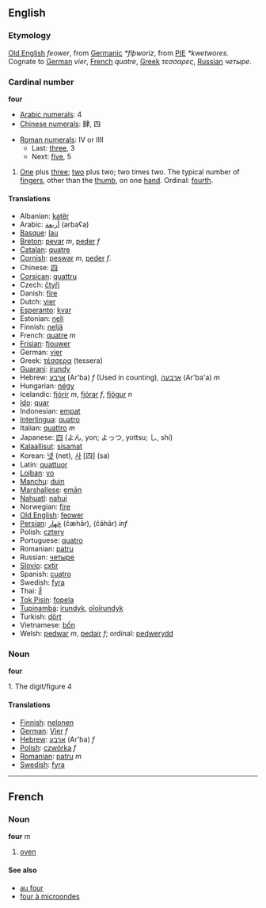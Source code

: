 ==English==
===Etymology===
[[Old English]] ''feower'', from [[Germanic]] ''*fiþworiz'', from [[w:PIE|PIE]] ''*kwetwores''. Cognate to [[German]] ''vier'', [[French]] ''quatre'', [[Greek]] ''τεσσαρες'', [[Russian]] ''четыре''.

=== Cardinal number ===
'''four'''
*[[w:Arabic Numerals|Arabic numerals]]: 4
*[[w:Chinese numerals|Chinese numerals]]: 肆, 四

*[[w:Roman numerals|Roman numerals]]: IV or IIII
**Last: [[three]], 3
**Next: [[five]], 5

#[[One]] plus [[three]]; [[two]] plus two; two times two. The typical number of [[finger]]s, other than the [[thumb]], on one [[hand]]. Ordinal: [[fourth]].

==== Translations ====
*Albanian: [[katër]]
*Arabic: [[أربعة]] (arbaʕa)
*[[Basque]]: [[lau]]
*[[Breton]]: [[pevar]] ''m'', [[peder]] ''f''
*[[Catalan]]: [[quatre]]
*[[Cornish]]: [[peswar]] ''m'', [[peder]] ''f''.
*Chinese: [[四]]
*[[Corsican]]: [[quattru]]
*Czech: [[čtyři]]
*Danish: [[fire]]
*Dutch: [[vier]]
*[[Esperanto]]: [[kvar]]
*Estonian: [[neli]]
*Finnish: [[neljä]]
*French: [[quatre]] ''m''
*[[Frisian]]: [[fjouwer]]
*German: [[vier]]
*Greek: [[τέσσερα]] (tessera)
*[[Guarani]]: [[irundy]]
*Hebrew: [[ארבע]] (Ar'ba) ''f'' (Used in counting), [[ארבעה]] (Ar'ba'a) ''m''
*Hungarian: [[négy]]
*Icelandic: [[fjórir]] ''m'', [[fjórar]] ''f'', [[fjögur]] ''n''
*[[Ido]]: [[quar]]
*Indonesian: [[empat]]
*[[Interlingua]]: [[quatro]]
*Italian: [[quattro]] ''m''
*Japanese: [[四]] (よん, yon; よっつ, yottsu; し, shi)
*[[Kalaallisut]]: [[sisamat]]
*Korean: [[넷]] (net), [[사]] [四] (sa)
*Latin: [[quattuor]]
*[[Lojban]]: [[vo]]
*[[Manchu]]: [[duin]]
*[[Marshallese]]: [[emān]]
*[[Nahuatl]]: [[nahui]]
*Norwegian: [[fire]]
*[[Old English]]: [[feower]]
*[[Persian]]: [[چَهار]] (čæhār), (čāhār) ''inf''
*Polish: [[cztery]]
*Portuguese: [[quatro]]
*Romanian: [[patru]]
*Russian: [[четыре]]
*[[Slovio]]: [[cxtir]]
*Spanish: [[cuatro]]
*Swedish: [[fyra]]
*Thai: [[สี่]]
*[[Tok Pisin]]: [[fopela]]
*[[Tupinambá]]: [[irundyk]], [[oîoîrundyk]]
*Turkish: [[dört]]
*Vietnamese: [[bốn]]
*Welsh: [[pedwar]] ''m'', [[pedair]] ''f''; ordinal: [[pedwerydd]]

=== Noun ===
'''four'''

1. The digit/figure 4

==== Translations ====
*[[Finnish]]: [[nelonen]]
*[[German]]: [[Vier]] ''f''
*[[Hebrew]]: [[ארבע]] (Ar'ba) ''f''
*[[Polish]]: [[czwórka]] ''f''
*[[Romanian]]: [[patru]] ''m''
*[[Swedish]]: [[fyra]]

----
==French==
===Noun===
'''four''' ''m''

#[[oven]]

====See also====
*[[au four]]
*[[four à microondes]]